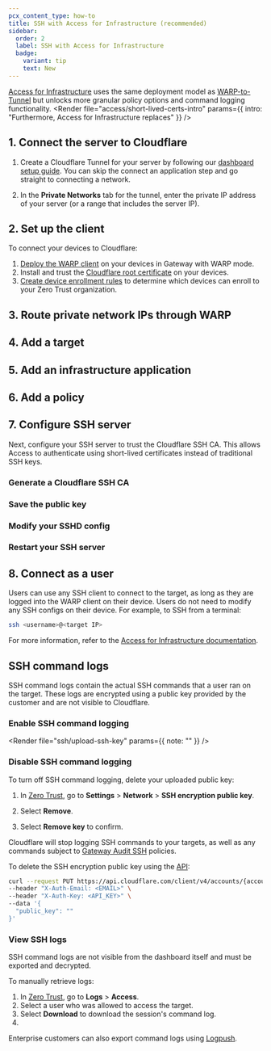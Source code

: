 ```yaml
---
pcx_content_type: how-to
title: SSH with Access for Infrastructure (recommended)
sidebar:
  order: 2
  label: SSH with Access for Infrastructure
  badge:
    variant: tip
    text: New
---
```



[Access for Infrastructure](/cloudflare-one/applications/non-http/infrastructure-apps/) uses the same deployment model as [WARP-to-Tunnel](/cloudflare-one/connections/connect-networks/use-cases/ssh/ssh-warp-to-tunnel/) but unlocks more granular policy options and command logging functionality.
<Render file="access/short-lived-certs-intro" params={{ intro: "Furthermore, Access for Infrastructure replaces" }} />

## 1. Connect the server to Cloudflare

1. Create a Cloudflare Tunnel for your server by following our [dashboard setup guide](/cloudflare-one/connections/connect-networks/get-started/create-remote-tunnel/). You can skip the connect an application step and go straight to connecting a network.

2. In the **Private Networks** tab for the tunnel, enter the private IP address of your server (or a range that includes the server IP).

## 2. Set up the client

To connect your devices to Cloudflare:

1. [Deploy the WARP client](/cloudflare-one/connections/connect-devices/warp/deployment/) on your devices in Gateway with WARP mode.
2. Install and trust the [Cloudflare root certificate](/cloudflare-one/connections/connect-devices/warp/user-side-certificates/) on your devices.
3. [Create device enrollment rules](/cloudflare-one/connections/connect-devices/warp/deployment/device-enrollment/) to determine which devices can enroll to your Zero Trust organization.

## 3. Route private network IPs through WARP

<Render file="tunnel/warp-to-tunnel-route-ips" />

## 4. Add a target

<Render file="access/add-target" />

## 5. Add an infrastructure application

<Render file="access/add-infrastructure-app" />

## 6. Add a policy

<Render file="access/add-infrastructure-policy" />

## 7. Configure SSH server

Next, configure your SSH server to trust the Cloudflare SSH CA. This allows Access to authenticate using short-lived certificates instead of traditional SSH keys.

### Generate a Cloudflare SSH CA
<Render file="ssh/ssh-proxy-ca" />

### Save the public key
<Render file="ssh/public-key" />

### Modify your SSHD config
<Render file="ssh/modify-sshd" />

### Restart your SSH server
<Render file="ssh/restart-server" />

## 8. Connect as a user

Users can use any SSH client to connect to the target, as long as they are logged into the WARP client on their device. Users do not need to modify any SSH configs on their device. For example, to SSH from a terminal:

```sh
ssh <username>@<target IP>
```

For more information, refer to the [Access for Infrastructure documentation](/cloudflare-one/applications/non-http/infrastructure-apps/#connect-as-a-user).

## SSH command logs

SSH command logs contain the actual SSH commands that a user ran on the target. These logs are encrypted using a public key provided by the customer and are not visible to Cloudflare.

### Enable SSH command logging

<Render file="ssh/upload-ssh-key" params={{ note: "" }} />

### Disable SSH command logging

To turn off SSH command logging, delete your uploaded public key:

<Tabs>
<TabItem label="Dashboard">

1. In [Zero Trust](https://one.dash.cloudflare.com), go to **Settings** > **Network** > **SSH encryption public key**.

2. Select **Remove**.

3. Select **Remove key** to confirm.

Cloudflare will stop logging SSH commands to your targets, as well as any commands subject to [Gateway Audit SSH](/cloudflare-one/policies/gateway/network-policies/ssh-logging/) policies.

</TabItem>
<TabItem label="API">

To delete the SSH encryption public key using the [API](/api/operations/zero-trust-update-audit-ssh-settings):

```sh
curl --request PUT https://api.cloudflare.com/client/v4/accounts/{account_id}/gateway/audit_ssh_settings \
--header "X-Auth-Email: <EMAIL>" \
--header "X-Auth-Key: <API_KEY>" \
--data '{
  "public_key": ""
}'
```
</TabItem>
</Tabs>

### View SSH logs

SSH command logs are not visible from the dashboard itself and must be exported and decrypted.

To manually retrieve logs:

1. In [Zero Trust](https://one.dash.cloudflare.com), go to **Logs** > **Access**.
2. Select a user who was allowed to access the target.
3. Select **Download** to download the session's command log.
4. <Render file="ssh/decrypt-ssh-log" />

Enterprise customers can also export command logs using [Logpush](/cloudflare-one/insights/logs/logpush/).